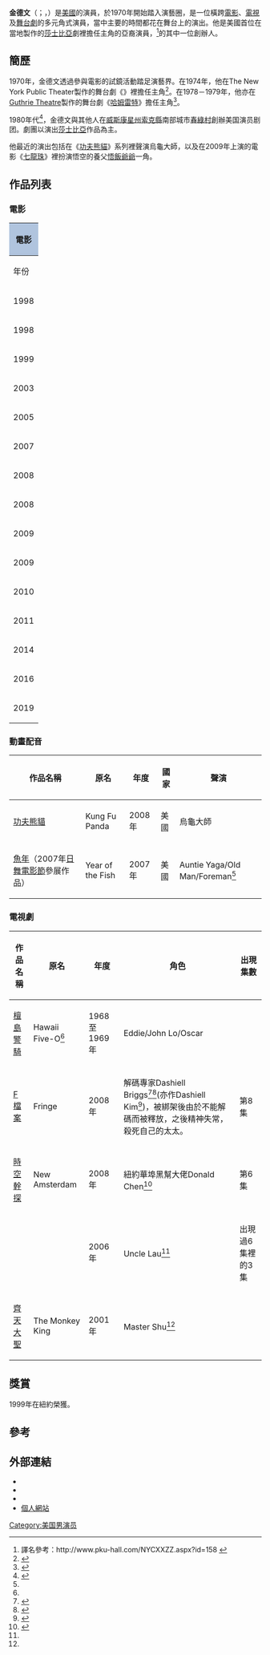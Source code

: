 {{infobox entertainer
|type = 男演员
|image=replace this image male.svg
|birthdate={{birth date and age|1943|9|24}}
|occupation=[[演員|演員]]
|spouse=
|website={{URL|www.randalldukkim.com}}
}}
{{Infobox Korean name
|hangul=김덕문
|hanja=金德文
|rr=Gim Deokmun
|mr=Kim Tŏk-mun
}}
'''金德文'''（{{lang|en|Randall Duk Kim}}；{{lang|ko|'''랜달 덕 킴'''或'''김덕문'''}}，{{bd|1943年|9月24日||catIdx=K金德文}}）是[[美國|美國]]的演員，於1970年開始踏入演藝圈，是一位橫跨[[美國電影|電影]]、[[美國電視劇|電視]]及[[舞台劇|舞台劇]]的多元角式演員，當中主要的時間都花在舞台上的演出。他是美國首位在當地製作的[[莎士比亞|莎士比亞]]劇裡擔任主角的亞裔演員，{{le|美国演员剧团|American Players Theatre}}<ref>譯名參考：http://www.pku-hall.com/NYCXXZZ.aspx?id=158 {{Wayback|url=http://www.pku-hall.com/NYCXXZZ.aspx?id=158 |date=20160304213238 }}</ref>的其中一位創辦人。

== 簡歷 ==
1970年，金德文透過參與電影''{{tsl|en|The Hawaiians (film)|The Hawaiians}}''的試鏡活動踏足演藝界。在1974年，他在The New York Public Theater製作的舞台劇《{{le|推羅王子伯里克利|Pericles, Prince of Tyre}}》裡擔任主角<ref>{{iobdb title|3081|Pericles, Prince of Tyre}}
</ref>。在1978－1979年，他亦在[[Guthrie_Theatre|Guthrie Theatre]]製作的舞台劇《[[哈姆雷特|哈姆雷特]]》擔任主角<ref>{{cite journal|last=George|first=David|title=Shakespeare in Minneapolis|journal=Shakespeare Quarterly|volume=30|issue=2|pages=219|year=1979|url=http://www.jstor.org/pss/2869313|doi=10.2307/2869313|id=}}</ref>。

1980年代<ref>{{Cite web |url=http://www.imdb.com/name/nm0453641/board/nest/10243171?d=26598180&p=1#26598180 |title=存档副本 |accessdate=2009-04-23 |archive-date=2019-07-01 |archive-url=https://web.archive.org/web/20190701041739/https://www.imdb.com/?d=26598180&p=1#26598180 |dead-url=no }}</ref>，金德文與其他人在[[威斯康星州|威斯康星州]][[索克縣_(威斯康辛州)|索克縣]]南部城市[[春綠村_(威斯康辛州)|春綠村]]創辦美国演员剧团。劇團以演出[[莎士比亞|莎士比亞]]作品為主。

他最近的演出包括在《[[功夫熊貓|功夫熊貓]]》系列裡聲演烏龜大師，以及在2009年上演的電影《[[七龍珠_(電影)|七龍珠]]》裡扮演悟空的養父[[孫悟飯_(爺爺)|悟飯爺爺]]一角。

== 作品列表 ==
=== 電影 ===
{| class="wikitable" style="margin: 1em 1em 1em 0; background: #f9f9f9; border: 1px #aaa solid; border-collapse: collapse; font-size: 90%;"
! colspan="5" style="background:#B0C4DE;"| 電影
|-
! rowspan=2 | 年份
! colspan=2 | 電影名稱
! rowspan=2 | 角色
! rowspan=2 | 備註
|- bgcolor="#D6D6D6" align="center"
! 電影名稱（中文） !! 電影名稱（英文）
|-
| 1998
| 《[[血仍未冷|血仍未冷]]》
| ''The Replacement Killers''
| Alan Chan
| <ref name=personalwebsite />
|-
| 1998
| 《[[紅色警戒_(電影)|紅色警戒]]》
| ''The Thin Red Line''
| 
| 
|-
| 1999 
| 《安娜與國王》
| ''Anna and the King''
| Alak將軍
| 
|-
| 2003
| 《[[黑客帝国2|黑客帝国2]]》
| ''The Matrix Reloaded''
| {{le|鎖匠|Keymaker}}
|
|-
| 2005
| 《[[藝伎回憶錄|藝伎回憶錄]]》
| ''Memoirs of a Geisha''
| Dr. Crab
| <ref name=imdb />
|-
| 2007
|
| ''Falling for Grace''
| Mr. Hung
| <ref name=personalwebsite />
|-
| 2008
| 《[[功夫熊貓|功夫熊貓]]》
| ''Kung Fu Panda''
| Master Oogway
| 配音
|-
| 2008
| 《[[蓋世五俠的秘密|蓋世五俠的秘密]]》
| ''Kung Fu Panda: Secrets of the Furious Five''
| Master Oogway
| 配音
|-
| 2009
| 《[[龍珠：全新進化|龍珠：全新進化]]》
| ''Dragonball Evolution''
| [[孫悟飯_(爺爺)|悟飯爺爺]]
| 
|-
| 2009
| 《[[忍者刺客|忍者刺客]]》
| ''Ninja Assassin''
| 紋身大師
| <ref name=imdb>見IMDB連結。</ref>
|-
| 2010
| 《[[神風終極戰士3D|神風終極戰士3D]]》
| ''The Last Airbender''
| 
| 
|-
| 2011
| 《{{le|功夫熊貓之師傅的秘密|Kung Fu Panda: Secrets of the Masters}}》
| ''Kung Fu Panda: Secrets of the Masters''
| Master Oogway
| 配音
|-
| 2014
| 《[[捍衛任務|捍衛任務]]》
| ''John Wick''
| 醫生
| 
|-
| 2016
| 《[[功夫熊貓3|功夫熊貓3]]》
| ''Kung Fu Panda 3''
| Master Oogway
| 配音
|-
| 2019
| 《[[捍衛任務3：全面開戰|捍衛任務3：全面開戰]]》
| ''John Wick: Chapter 3 – Parabellum''
| 醫生
| 
|}

=== 動畫配音 ===
{|class=wikitable
|-
! 作品名稱 || 原名 || 年度 || 國家 || 聲演
|-
|[[功夫熊貓|功夫熊貓]]||Kung Fu Panda||2008年||美國||烏龜大師
|-
|[[魚年|魚年]]（2007年[[日舞電影節|日舞電影節]]參展作品）||Year of the Fish||2007年||美國||Auntie Yaga/Old Man/Foreman<ref name=imdb />
|}

=== 電視劇 ===
{|class=wikitable
|-
! 作品名稱 || 原名 || 年度 || 角色 || 出現集數
|-
|[[檀島警騎|檀島警騎]]||Hawaii Five-O<ref name=personalwebsite />||1968至1969年||Eddie/John Lo/Oscar ||
|-
|[[F檔案|F檔案]]||Fringe ||2008年||解碼專家Dashiell Briggs<ref>{{Cite web |url=http://www.imdb.com/title/tt1248548/ |title=存档副本 |accessdate=2009-04-23 |archive-date=2009-01-29 |archive-url=https://web.archive.org/web/20090129103821/http://www.imdb.com/title/tt1248548/ |dead-url=no }}</ref><ref name=personalwebsite>{{Cite web |url=http://www.randalldukkim.com/default.htm |title=存档副本 |accessdate=2009-04-23 |archive-date=2008-12-15 |archive-url=https://web.archive.org/web/20081215071915/http://www.randalldukkim.com/default.htm |dead-url=no }}</ref>(亦作Dashiell Kim<ref>{{cite web |url=http://fringepedia.net/index.php?title=Dashiell_Kim |title=存档副本 |accessdate=2009-04-23 |deadurl=yes |archiveurl=https://web.archive.org/web/20090522134219/http://fringepedia.net/index.php?title=Dashiell_Kim |archivedate=2009-05-22 }}</ref>)，被綁架後由於不能解碼而被釋放，之後精神失常，殺死自己的太太。||第8集
|-
|[[時空幹探|時空幹探]]||New Amsterdam||2008年||紐約華埠黑幫大佬Donald Chen<ref>{{Cite web |url=http://www.imdb.com/title/tt1055729/ |title=存档副本 |accessdate=2009-04-23 |archive-date=2009-03-29 |archive-url=https://web.archive.org/web/20090329101545/http://www.imdb.com/title/tt1055729/ |dead-url=no }}</ref>||第6集
|-
| ||{{tsl|en|Thief (TV series)|Thief}}||2006年||Uncle Lau<ref name=personalwebsite />||出現過6集裡的3集
|-
|[[齊天大聖_(電視電影)|齊天大聖]]||The Monkey King||2001年||Master Shu<ref name=personalwebsite />||
|}

== 獎賞 ==
1999年在紐約榮獲{{tsl|en|Obie Award|Obie Award}}。

== 參考 ==
{{Reflist}}

== 外部連結 ==
*{{imdb name|id=0453641}}
*{{ibdb name|id=69584|name=Randall Duk Kim}}
*{{iobdb name|3238}}
*[https://web.archive.org/web/20060118231134/http://randalldukkim.com/ 個人網站]

{{Authority control}}
{{DEFAULTSORT:Kim, Randall Duk Mun}}
[[Category:美国男演员|Category:美国男演员]]